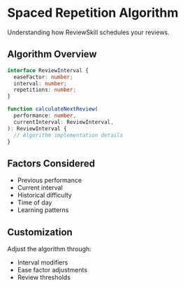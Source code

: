 # Spaced Repetition Algorithm

Understanding how ReviewSkill schedules your reviews.

## Algorithm Overview

```typescript
interface ReviewInterval {
  easeFactor: number;
  interval: number;
  repetitions: number;
}

function calculateNextReview(
  performance: number,
  currentInterval: ReviewInterval,
): ReviewInterval {
  // Algorithm implementation details
}
```

## Factors Considered

- Previous performance
- Current interval
- Historical difficulty
- Time of day
- Learning patterns

## Customization

Adjust the algorithm through:

- Interval modifiers
- Ease factor adjustments
- Review thresholds
